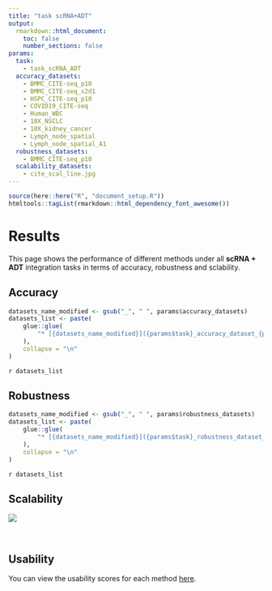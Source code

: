 ```yaml
---
title: "task scRNA+ADT"
output:
  rmarkdown::html_document:
    toc: false
    number_sections: false
params:
  task:
    - task_scRNA_ADT
  accuracy_datasets:
    - BMMC_CITE-seq_p10
    - BMMC_CITE-seq_s2d1
    - HSPC_CITE-seq_p10
    - COVID19_CITE-seq
    - Human_WBC
    - 10X_NSCLC
    - 10X_kidney_cancer
    - Lymph_node_spatial
    - Lymph_node_spatial_A1
  robustness_datasets:
    - BMMC_CITE-seq_p10
  scalability_datasets:
    - cite_scal_line.jpg
---
```


```r
source(here::here("R", "document_setup.R"))
htmltools::tagList(rmarkdown::html_dependency_font_awesome())
```

# Results

This page shows the performance of different methods under all **scRNA + ADT** integration tasks in terms of accuracy, robustness and sclability.

## Accuracy

```r
datasets_name_modified <- gsub("_", " ", params$accuracy_datasets)
datasets_list <- paste(
    glue::glue(
        "* [{datasets_name_modified}]({params$task}_accuracy_dataset_{params$accuracy_datasets}.html)"
    ),
    collapse = "\n"
)
```

`r datasets_list`

## Robustness

```r
datasets_name_modified <- gsub("_", " ", params$robustness_datasets)
datasets_list <- paste(
    glue::glue(
        "* [{datasets_name_modified}]({params$task}_robustness_dataset_{params$robustness_datasets}.html)"
    ),
    collapse = "\n"
)
```

`r datasets_list`

## Scalability

<a data-fancybox href="figures/scalability_plot/cite_scal_line.jpg">
  <img src="figures/scalability_plot/cite_scal_line.jpg">
</a>

<br/>


## Usability

You can view the usability scores for each method [here](usability.html).
